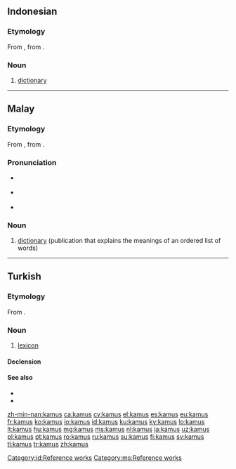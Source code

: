 {{also|ƙamus}}
==Indonesian==

===Etymology===
From {{etyl|ar|id}} {{term|قَامُوس|lang=ar}}, from {{etyl|grc|id}} {{term|ὠκεανός|lang=grc}}.

===Noun===
{{id-noun}}

# [[dictionary]]

[[Category:id:Reference works]]

----

==Malay==

===Etymology===
From {{etyl|ar|ms}} {{term|قَامُوس|lang=ar}}, from {{etyl|grc|ms}} {{term|ὠκεανός|lang=grc}}.

===Pronunciation===
* {{a|Johor-Selangor}} {{IPA|/kamos/|lang=ms}}
* {{a|Riau-Lingga}} {{IPA|/kamʊs/|lang=ms}}
* {{rhymes|amos|mos|os|lang=ms}}

===Noun===
{{head|ms|noun}}

# [[dictionary]] (publication that explains the meanings of an ordered list of words)

[[Category:ms:Reference works]]

----

==Turkish==

===Etymology===
From {{etyl|ar|tr}} {{term|lang=ar|قَامُوس}}.

===Noun===
{{tr-noun|head=kāmus|u|lar}}

# {{context|obsolete|lang=tr}} [[lexicon]]

====Declension====
{{tr-noun-c|u|t|poss=+|pred=+}}

====See also====
* {{l|tr|lügat}}
* {{l|tr|sözlük}}

[[zh-min-nan:kamus]]
[[ca:kamus]]
[[cy:kamus]]
[[el:kamus]]
[[es:kamus]]
[[eu:kamus]]
[[fr:kamus]]
[[ko:kamus]]
[[io:kamus]]
[[id:kamus]]
[[ku:kamus]]
[[ky:kamus]]
[[lo:kamus]]
[[lt:kamus]]
[[hu:kamus]]
[[mg:kamus]]
[[ms:kamus]]
[[nl:kamus]]
[[ja:kamus]]
[[uz:kamus]]
[[pl:kamus]]
[[pt:kamus]]
[[ro:kamus]]
[[ru:kamus]]
[[su:kamus]]
[[fi:kamus]]
[[sv:kamus]]
[[tl:kamus]]
[[tr:kamus]]
[[zh:kamus]]